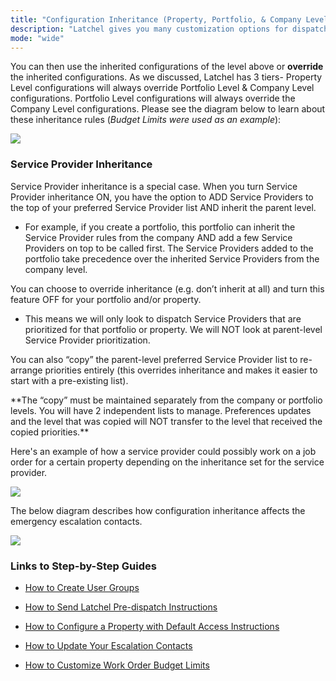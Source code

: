 ```yaml
---
title: "Configuration Inheritance (Property, Portfolio, & Company Level)"
description: "Latchel gives you many customization options for dispatching. Each of these configurations can be done at the Company Level (highest), Portfolio Level (lower), or Property Level (lowest). Configurations set at the Company Level are automatically applied to lower levels (Portfolio & Property)."
mode: "wide"
---
```


You can then use the inherited configurations of the level above or **override** the inherited configurations. As we discussed, Latchel has 3 tiers- Property Level configurations will always override Portfolio Level & Company Level configurations. Portfolio Level configurations will always override the Company Level configurations. Please see the diagram below to learn about these inheritance rules (*Budget Limits were used as an example*):

<Frame>
  <img src="/images/rtaImage-775.jpg" />
</Frame>

### **Service Provider Inheritance**

Service Provider inheritance is a special case. When you turn Service Provider inheritance ON, you have the option to ADD Service Providers to the top of your preferred Service Provider list AND inherit the parent level.

* For example, if you create a portfolio, this portfolio can inherit the Service Provider rules from the company AND add a few Service Providers on top to be called first. The Service Providers added to the portfolio take precedence over the inherited Service Providers from the company level.

You can choose to override inheritance (e.g. don’t inherit at all) and turn this feature OFF for your portfolio and/or property.

* This means we will only look to dispatch Service Providers that are prioritized for that portfolio or property. We will NOT look at parent-level Service Provider prioritization.

You can also “copy” the parent-level preferred Service Provider list to re-arrange priorities entirely (this overrides inheritance and makes it easier to start with a pre-existing list).

<Note>
  **The “copy” must be maintained separately from the company or portfolio levels. You will have 2 independent lists to manage. Preferences updates and the level that was copied will NOT transfer to the level that received the copied priorities.**
</Note>

Here's an example of how a service provider could possibly work on a job order for a certain property depending on the inheritance set for the service provider.

<Frame>
  <img src="/images/rtaImage-776.jpg" />
</Frame>

The below diagram describes how configuration inheritance affects the emergency escalation contacts.

<Frame>
  <img src="/images/rtaImage-777.jpg" />
</Frame>

### **Links to Step-by-Step Guides**

* [How to Create User Groups](/s/topic/0TO5e000000h9wqGAA/How-to-Create-User-Groups)

* [How to Send Latchel Pre-dispatch Instructions](/s/topic/0TO5e000000h9wqGAA/How-to-Send-Latchel-Pre-Dispatch-Instructions)

* [How to Configure a Property with Default Access Instructions  ](/s/topic/0TO5e000000h9wqGAA/How-to-Update-Your-Escalation-Contacts)

* [How to Update Your Escalation Contacts](/s/topic/0TO5e000000h9wqGAA/How-to-Update-Your-Escalation-Contacts)

* [How to Customize Work Order Budget Limits](/s/topic/0TO5e000000h9wqGAA/How-to-Customize-Work-Order-Budget-Limits)